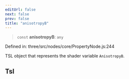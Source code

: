 ```yaml
---
editUrl: false
next: false
prev: false
title: "anisotropyB"
---
```


> `const` **anisotropyB**: `any`

Defined in: three/src/nodes/core/PropertyNode.js:244

TSL object that represents the shader variable `AnisotropyB`.

## Tsl
